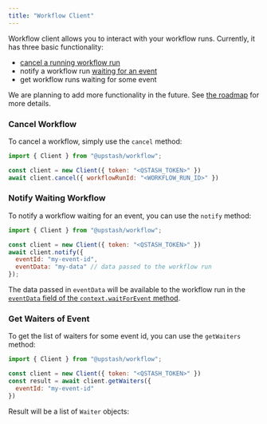 ```yaml
---
title: "Workflow Client"
---
```


Workflow client allows you to interact with your workflow runs. Currently, it has three basic functionality:
- [cancel a running workflow run](/qstash/workflow/howto/cancel)
- notify a workflow run [waiting for an event](/qstash/workflow/basics/context#context-waitforevent)
- get workflow runs waiting for some event

We are planning to add more functionality in the future. See [the roadmap](/qstash/workflow/roadmap) for more details.

### Cancel Workflow

To cancel a workflow, simply use the `cancel` method:

```javascript
import { Client } from "@upstash/workflow";

const client = new Client({ token: "<QSTASH_TOKEN>" })
await client.cancel({ workflowRunId: "<WORKFLOW_RUN_ID>" })
```

### Notify Waiting Workflow

To notify a workflow waiting for an event, you can use the `notify` method:

```javascript
import { Client } from "@upstash/workflow";

const client = new Client({ token: "<QSTASH_TOKEN>" })
await client.notify({
  eventId: "my-event-id",
  eventData: "my-data" // data passed to the workflow run
});
```

The data passed in `eventData` will be available to the workflow run in the
[`eventData` field of the `context.waitForEvent` method](/qstash/workflow/basics/context#context-waitforevent).

### Get Waiters of Event

To get the list of waiters for some event id, you can use the `getWaiters` method:

```javascript
import { Client } from "@upstash/workflow";

const client = new Client({ token: "<QSTASH_TOKEN>" })
const result = await client.getWaiters({
  eventId: "my-event-id"
})
```

Result will be a list of `Waiter` objects:

<Snippet file="qstash/waiter.mdx" />
